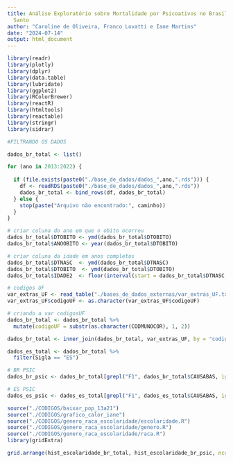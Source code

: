 ```yaml
---
title: Análise Exploratório sobre Mortalidade por Psicoativos no Brasil e no Espírito
  Santo
author: "Caroline de Oliveira, Franco Lovatti e Iane Martins"
date: "2024-07-14"
output: html_document
---
```



```r
library(readr)
library(plotly)
library(dplyr)
library(data.table)
library(lubridate)
library(ggplot2)
library(RColorBrewer)
library(reactR)
library(htmltools)
library(reactable)
library(stringr)
library(sidrar)

#FILTRANDO OS DADOS

dados_br_total <- list()

for (ano in 2013:2022) {
  
  if (file.exists(paste0("./base_de_dados/dados_",ano,".rds"))) {
    df <- readRDS(paste0("./base_de_dados/dados_",ano,".rds"))
    dados_br_total <- bind_rows(df, dados_br_total)
  } else {
    stop(paste("Arquivo não encontrado:", caminho))
  }
}

# criar coluna do ano em que o obito ocorreu
dados_br_total$DTOBITO <- ymd(dados_br_total$DTOBITO)
dados_br_total$ANOOBITO <- year(dados_br_total$DTOBITO)

# criar coluna da idade em anos completos
dados_br_total$DTNASC  <- ymd(dados_br_total$DTNASC)
dados_br_total$DTOBITO  <- ymd(dados_br_total$DTOBITO)
dados_br_total$IDADE2  <- floor(interval(start = dados_br_total$DTNASC, end = dados_br_total$DTOBITO) / years(1))

# codigos UF
var_extras_UF <- read_table("./bases_de_dados_externas/var_extras_UF.txt")
var_extras_UF$codigoUF <- as.character(var_extras_UF$codigoUF)

# criando a var codigosUF
dados_br_total <- dados_br_total %>%
  mutate(codigoUF = substr(as.character(CODMUNOCOR), 1, 2))

dados_br_total <- inner_join(dados_br_total, var_extras_UF, by = "codigoUF")

dados_es_total <- dados_br_total %>%
  filter(Sigla == "ES")

# BR PSIC
dados_br_psic <- dados_br_total[grepl("F1", dados_br_total$CAUSABAS, ignore.case = TRUE), ]

# ES PSIC
dados_es_psic <- dados_es_total[grepl("F1", dados_es_total$CAUSABAS, ignore.case = TRUE), ]

```

```r
source("./CODIGOS/baixar_pop_13a21")
source("./CODIGOS/grafico_calor_iane")
source("./CODIGOS/genero_raca_escolaridade/escolaridade.R")
source("./CODIGOS/genero_raca_escolaridade/genero.R")
source("./CODIGOS/genero_raca_escolaridade/raca.R")
library(gridExtra)
```

```r
grid.arrange(hist_escolaridade_br_total, hist_escolaridade_br_psic, ncol=2)
```
